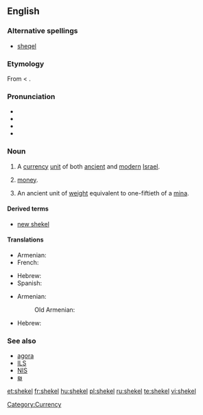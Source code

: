 {{was wotd|2006|November|22}}
==English==
{{wikipedia}}

===Alternative spellings===
* [[sheqel]]

===Etymology===
From {{etyl|he}} {{term|sc=Hebr|שקל|tr=sheqel}} < {{term|sc=Hebr|שקל|tr=shaqal||to [[weigh]]}}.

===Pronunciation===
* {{IPA|/'ʃekəl/}}
* {{audio|en-us-shekel.ogg|Audio (US)}}
* {{rhymes|ɛkəl}}
* {{hyphenation|'''shek|el'''}}

===Noun===
{{en-noun|pl2=shekalim}}

# A [[currency]] [[unit]] of both [[ancient]] and [[modern]] [[Israel]].
# {{context|informal}} [[money]].
# An ancient unit of [[weight]] equivalent to one-fiftieth of a [[mina]].

====Derived terms====
* [[new shekel]]

====Translations====
{{trans-top|currency unit in Israel}}
* Armenian: {{t-|hy|շեկել|tr=šekel|xs=Armenian}}
* French: {{t+|fr|shekel|m}}
{{trans-mid}}
* Hebrew: {{t+|he|שקל|m|tr=shekel|sc=Hebr}}
* Spanish: {{t-|es|shekel|m}}
{{trans-bottom}}
{{trans-top|ancient unit of weight}}
* Armenian: {{t-|hy|սիկղ|tr=sikġ|xs=Armenian}}
*: Old Armenian: {{tø|xcl|սիկղ|tr=sikł|sc=Armn|xs=Old Armenian}}
{{trans-mid}}
* Hebrew: {{t+|he|שקל|m|tr=shekel|sc=Hebr}}
{{trans-bottom}}

===See also===
* [[agora]]
* [[ILS]]
* [[NIS]]
* [[₪]]

[[Category:Currency]]

[[et:shekel]]
[[fr:shekel]]
[[hu:shekel]]
[[pl:shekel]]
[[ru:shekel]]
[[te:shekel]]
[[vi:shekel]]